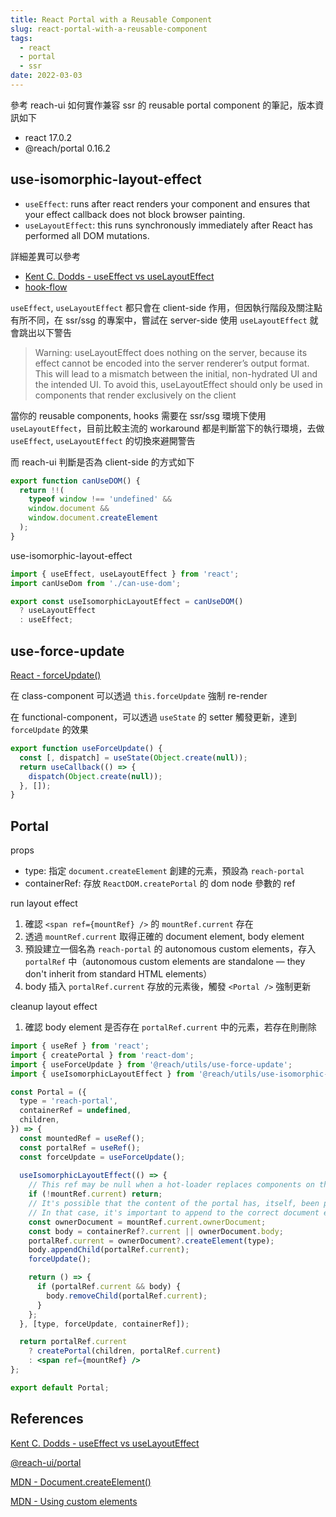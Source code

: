 ```yaml
---
title: React Portal with a Reusable Component
slug: react-portal-with-a-reusable-component
tags:
  - react
  - portal
  - ssr
date: 2022-03-03
---
```


參考 reach-ui 如何實作兼容 ssr 的 reusable portal component 的筆記，版本資訊如下

- react 17.0.2
- @reach/portal 0.16.2

## use-isomorphic-layout-effect

- `useEffect`: runs after react renders your component and ensures that your effect callback does not block browser painting.
- `useLayoutEffect`: this runs synchronously immediately after React has performed all DOM mutations.

詳細差異可以參考 
- [Kent C. Dodds - useEffect vs useLayoutEffect](https://kentcdodds.com/blog/useeffect-vs-uselayouteffect)
- [hook-flow](https://github.com/donavon/hook-flow)

`useEffect`, `useLayoutEffect` 都只會在 client-side 作用，但因執行階段及關注點有所不同，在 ssr/ssg 的專案中，嘗試在 server-side 使用 `useLayoutEffect` 就會跳出以下警告

>Warning: useLayoutEffect does nothing on the server, because its effect cannot be encoded into the server renderer’s output format. This will lead to a mismatch between the initial, non-hydrated UI and the intended UI. To avoid this, useLayoutEffect should only be used in components that render exclusively on the client

當你的 reusable components, hooks 需要在 ssr/ssg 環境下使用 `useLayoutEffect`，目前比較主流的 workaround 都是判斷當下的執行環境，去做 `useEffect`, `useLayoutEffect` 的切換來避開警告

而 reach-ui 判斷是否為 client-side 的方式如下

```js
export function canUseDOM() {
  return !!(
    typeof window !== 'undefined' &&
    window.document &&
    window.document.createElement
  );
}
```

use-isomorphic-layout-effect

```js
import { useEffect, useLayoutEffect } from 'react';
import canUseDom from './can-use-dom';

export const useIsomorphicLayoutEffect = canUseDOM()
  ? useLayoutEffect
  : useEffect;
```

## use-force-update

[React - forceUpdate()](https://reactjs.org/docs/react-component.html#forceupdate)

在 class-component 可以透過 `this.forceUpdate` 強制 re-render

在 functional-component，可以透過 `useState` 的 setter 觸發更新，達到 `forceUpdate` 的效果

```js
export function useForceUpdate() {
  const [, dispatch] = useState(Object.create(null));
  return useCallback(() => {
    dispatch(Object.create(null));
  }, []);
}
```

## Portal

props

- type: 指定 `document.createElement` 創建的元素，預設為 `reach-portal`
- containerRef: 存放 `ReactDOM.createPortal` 的 dom node 參數的 ref

run layout effect

1. 確認 `<span ref={mountRef} />` 的 `mountRef.current` 存在
1. 透過 `mountRef.current` 取得正確的 document element, body element
1. 預設建立一個名為 `reach-portal` 的 autonomous custom elements，存入 `portalRef` 中（autonomous custom elements are standalone — they don't inherit from standard HTML elements）
1. body 插入 `portalRef.current` 存放的元素後，觸發 `<Portal />` 強制更新

cleanup layout effect

1. 確認 body element 是否存在 `portalRef.current` 中的元素，若存在則刪除

```jsx
import { useRef } from 'react';
import { createPortal } from 'react-dom';
import { useForceUpdate } from '@reach/utils/use-force-update';
import { useIsomorphicLayoutEffect } from '@reach/utils/use-isomorphic-layout-effect';

const Portal = ({
  type = 'reach-portal',
  containerRef = undefined,
  children,
}) => {
  const mountedRef = useRef();
  const portalRef = useRef();
  const forceUpdate = useForceUpdate();
  
  useIsomorphicLayoutEffect(() => {
    // This ref may be null when a hot-loader replaces components on the page
    if (!mountRef.current) return;
    // It's possible that the content of the portal has, itself, been portaled.
    // In that case, it's important to append to the correct document element.
    const ownerDocument = mountRef.current.ownerDocument;
    const body = containerRef?.current || ownerDocument.body;
    portalRef.current = ownerDocument?.createElement(type);
    body.appendChild(portalRef.current);
    forceUpdate();

    return () => {
      if (portalRef.current && body) {
        body.removeChild(portalRef.current);
      }
    };
  }, [type, forceUpdate, containerRef]);

  return portalRef.current
    ? createPortal(children, portalRef.current)
    : <span ref={mountRef} />
};

export default Portal;
```

## References

[Kent C. Dodds - useEffect vs useLayoutEffect](https://kentcdodds.com/blog/useeffect-vs-uselayouteffect)

[@reach-ui/portal](https://github.com/reach/reach-ui/blob/develop/packages/portal/src/index.tsx)

[MDN - Document.createElement()](https://developer.mozilla.org/zh-TW/docs/Web/API/Document/createElement)

[MDN - Using custom elements](https://developer.mozilla.org/en-US/docs/Web/Web_Components/Using_custom_elements)
